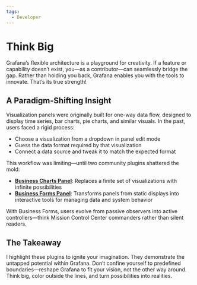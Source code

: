 ```yaml
---
tags:
  - Developer
---
```



# Think Big

Grafana’s flexible architecture is a playground for creativity. If a feature or capability doesn’t exist, you—as a contributor—can seamlessly bridge the gap. Rather than holding you back, Grafana enables you with the tools to innovate. That’s its true strength!

## A Paradigm-Shifting Insight

Visualization panels were originally built for one-way data flow, designed to display time series, bar charts, pie charts, and similar visuals. In the past, users faced a rigid process:

- Choose a visualization from a dropdown in panel edit mode
- Guess the data format required by that visualization
- Connect a data source and tweak it to match the expected format

This workflow was limiting—until two community plugins shattered the mold:

- **[Business Charts Panel](/plugins/business-charts/)**: Replaces a finite set of visualizations with infinite possibilities
- **[Business Forms Panel](/plugins/business-forms/)**: Transforms panels from static displays into interactive tools for managing data and system behavior

With Business Forms, users evolve from passive observers into active controllers—think Mission Control Center commanders rather than silent readers.

## The Takeaway

I highlight these plugins to ignite your imagination. They demonstrate the untapped potential within Grafana. Don’t confine yourself to predefined boundaries—reshape Grafana to fit your vision, not the other way around. Think big, color outside the lines, and turn possibilities into realities.
